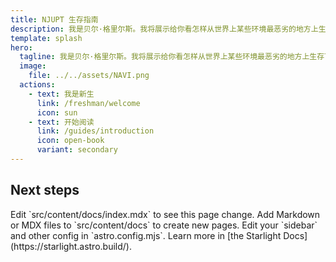 ```yaml
---
title: NJUPT 生存指南
description: 我是贝尔·格里尔斯。我将展示给你看怎样从世界上某些环境最恶劣的地方上生存下来。
template: splash
hero:
  tagline: 我是贝尔·格里尔斯。我将展示给你看怎样从世界上某些环境最恶劣的地方上生存下来。
  image:
    file: ../../assets/NAVI.png
  actions:
    - text: 我是新生
      link: /freshman/welcome
      icon: sun
    - text: 开始阅读
      link: /guides/introduction
      icon: open-book
      variant: secondary
---
```




## Next steps

<CardGrid stagger>
	<Card title="Update content" icon="pencil">
		Edit `src/content/docs/index.mdx` to see this page change.
	</Card>
	<Card title="Add new content" icon="add-document">
		Add Markdown or MDX files to `src/content/docs` to create new pages.
	</Card>
	<Card title="Configure your site" icon="setting">
		Edit your `sidebar` and other config in `astro.config.mjs`.
	</Card>
	<Card title="Read the docs" icon="open-book">
		Learn more in [the Starlight Docs](https://starlight.astro.build/).
	</Card>
</CardGrid>
